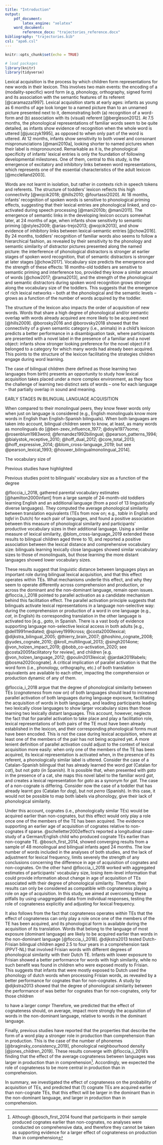 ---
title: "Introduction"
output: 
    pdf_document:
        latex_engine: "xelatex"
    word_document:
        reference_docx: "trajectories_reference.docx"
bibliography: "trajectories.bib"
csl: "apa6.csl"
---

```{r setup, include=FALSE}
knitr::opts_chunk$set(echo = TRUE)
```

```{r packages, echo=FALSE, message=FALSE, warning=FALSE, paged.print=FALSE}

# load packages
library(knitr)
library(tidyverse)

```


Lexical acquisition is the process by which children form representations for new words in their lexicon. This involves two main events: the encoding of a (modality-specific) word form (e.g, phonology, orthography, signed form) and its association with the semantic features of its referent [@caramazza1997]. Lexical acquisition starts at early ages: infants as young as 6 months of age look longer to a named picture than to an unnamed picture presented next to it, demonstrating both (a) recognition of a word-form and (b) association with its (visual) referent [@bergleson2012]. 
At 7.5 months, the phonological representations of familiar words seem to be quite detailed, as infants show evidence of recognition when the whole word is uttered [@jusczyk1995], as opposed to when only part of the word is uttered. At 12 months, infants show sensitivity to both vowel and consonant mispronunciations [@mani2010a], looking shorter to named pictures when their label is mispronounced. Remarkable as it is, the phonological specificity of infants' lexical entries is only the foundation of following developmental milestones. One of them, central to this study, is the emergence of excitatory and inhibitory links between word representations, which represents one of the essential characteristics of the adult lexicon [@mcclelland2003].


Words are not learnt in isolation, but rather in contexts rich in speech tokens and referents. The structure of toddlers' lexicon reflects this high connectivity [@wojcik2018; @hills2010; @fourtassi2020]. At 18 months, infants' recognition of spoken words is sensitive to phonological priming effects, suggesting that their lexical entries are phonological linked, and co-activated during speech processing [@mani2010b; @mani2011]. The emergence of semantic links in the developing lexicon occurs somewhat later, at 24 months of age, when infants show sensitivity to semantic priming  [@styles2009; @arias-trejo2013; @wojcik2013], and show evidence of inhibitory links between lexical-semantic entries [@chow2016]. By 24 months, toddlers' recognition of familiar words also seems to follow a hierarchical fashion, as revealed by their sensitivity to the phonology and semantic similarity of distractor pictures presented along the named picture: the interference of phonological distractors is stronger at earlier stages of spoken word recognition, that of semantic distractors is stronger at later stages [@chow2017]. Vocabulary size predicts the emergence and the strength of these effects: 18 months-old toddlers are sensitive to semantic priming and interference too, provided they know a similar amount of words [@chow2017; @rama2013], and  the strength of the phonological and semantic distractors during spoken word recognition grows stronger along the vocabulary size of the toddlers. This suggests that the emergence of rich lexical networks -- both at the phonological and the semantic levels -- grows as a function of the number of words acquired by the toddler.


The structure of the lexicon also impacts the order of acquisition of new words. Words that share a high degree of phonological and/or semantic overlap with words already acquired are more likely to be acquired next [@hills2009]. @borosky2016 and @borovsky2018 showed that the connectivity of a given semantic category (i.e., animals) in a child's lexicon predicts a better performance in a disambiguation task, where participants are presented with a novel label in the presence of a familiar and a novel object: infants show stronger looking preference for the novel object if it belonged to a category for which many words had already been acquired. This points to the structure of the lexicon facilitating the strategies children engage during word learning.


The case of bilingual children (here defined as those learning two languages from birth) presents an opportunity to study how lexical acquisition takes placed under a more complex environment, as they  face the challenge of learning two distinct sets of words -- one for each language -- that partially overlap in sound and meaning. 

EARLY STAGES IN BILINGUAL LANGUAGE ACQUISITION


When compared to their monolingual peers, they know fewer words only when just on language is considered (e.g., English monolinguals know more words in English than English-Spanish bilinguals). When both languages are taken into account, bilingual children  seem to know, at least, as many words as monolinguals do [@ben-zeev_influence_1977; @doyle1977some; @rosenblum1983word; @fernandez1992bilingual; @pearson_patterns_1994; @bialystok_receptive_2010; @hoff_dual_2012; @core_total_2013; @hoff_expressive_2014; @blom_cross-language_2019; but see @pearson_lexical_1993; @houwer_bilingualmonolingual_2014].

The vocabulary size of 


Previous studies have highlighted 

Previous studies point to bilinguals' vocabulary size as a function of the degree

@floccia_i_2018, gathered parental vocabulary estimates [@hamilton2000infant] from a large sample of 24-month-old toddlers learning English and an additional language (from a pool of 13 linguistically diverse languages). They computed the average phonological similarity between translation equivalents (TEs from now on; e.g.,  *table* in English and *tafel* in Dutch) for each pair of languages, and found a positive association between this measure of phonological similarity and participants' productive vocabulary sizes in their additional language. Using a similar measure of lexical similarity, @blom_cross-language_2019 extended these results to bilingual children aged three to 10, and reported a positive association between the lexical distance and comprehensive vocabulary size: bilinguals learning lexically close languages showed similar vocabulary sizes to those of monolinguals, but those learning the more distant languages showed lower vocabulary sizes.


These results suggest that linguistic distance between languages plays an important role during bilingual lexical acquisition, and that this effect operates within TEs. What mechanisms underlie this effect, and why they seem to operate differently across comprehension and production, or across the dominant and the non-dominant language, remain open issues. @floccia_i_2018 pointed to parallel activation as a candidate mechanism behind this facilitation effect. The parallel activation principle suggests that bilinguals activate lexical representations in a language non-selective way: during the comprehension or production of a word in one language (e.g., *cat*, in English) its corresponding translation in the other language is activated too [e.g., *gato*, in Spanish. There is a vast body of evidence supporting language non-selective lexical access in both adults [e.g., @dell1991mediated; @spivey1999cross; @costa2000lexical; @dijkstra_bilingual_2005; @thierry_brain_2007; @hoshino_cognate_2008; @yudes_cognate_2010; @kroll_multilingual_2013; @singh2014one; @von_holzen_impact_2019; @bobb_co-activation_2020; see @costa2005facilitatory for review], and children [e.g. @von_holzen_language_2012; @poulin2013lexical; @jardak2019labels; @bosma2020cognate]. A critical implication of parallel activation is that the word form (i.e., phonology, orthography, etc.) of both translation equivalents are available to each other, impacting the comprehension or production dynamic of any of them.


@floccia_i_2018 argue that the degree of phonological similarity between TEs (*cognateness* from now on) of both languages should lead to increased parallel activation of both languages during language exposure, facilitating the acquisition of words in both languages, and leading participants leading two lexically close languages to show larger vocabulary sizes than those learning two lexically distant languages. This account, however, neglects the fact that for parallel activation to take place and play a facilitation role, lexical representations of both pairs of the TE must have been already established in the lexicon, and their corresponding phonological forms must have been encoded. This is not the case during lexical acquisition, where at least one of the members of the pair has not being acquired yet. A more lenient definition of parallel activation could adjust to the context of lexical acquisition more easily: when only one of the members of the TE has been acquired, its lexical representation is activated when, in the presence of its referent, a phonologically similar label is uttered. Consider the case of a Catalan-Spanish bilingual that has already learned the word *gat* (Catalan for *cat*), but not *gato* (in Spanish). It is possible that, when presented with *gato* in the presence of a cat, she maps this novel label to the familiar word *gat*, and creates a lexical representation for *gato* as a synonym for *gat*. The case of a non-cognate is differing. Consider now the case of a toddler that has already learnt *gos* (Catalan for *dog*), but not *perro* (Spanish). In this case, it would not be possible to map both labels via phonology, give their lack of phonological similarity.

Under this account, cognates (i.e., phonologically similar TEs) would be acquired earlier than non-cognates, but this effect would only play a role once one of the members of the TE has been acquired. The evidence supporting an earlier age of acquisition of cognates relative to non-cognates if sparse. @schelletter2002effect's reported a longitudinal case-study of a German/English child who produced cognate TEs earlier than non-cognate TE. @bosch_first_2014, showed converging results from a sample of 48 monolingual and bilingual infants aged 24 months. The low number of words included in the analyses of both studies, and the lack of adjustment for lexical frequency, limits severely the strength of any conclusions concerning the difference in age of acquisition of cognates and non-cognates. On the other hand @floccia_i_2018 worked with aggregated estimates of participants' vocabulary size, losing item-level information that could provide information about change in age of acquisition of TEs associated with their degree of phonological similarity. Therefore, their results can only be considered as compatible with cognateness playing a role on age of acquisition. In this study, we aimed at overcoming these pitfalls by using unaggregated data from individual responses, testing the role of cognateness explicitly and adjusting for lexical frequency.


It also follows from the fact that cognateness operates *within* TEs that the effect of cognateness can only play a role once one of the members of the TE has been acquired, and its phonological form is available during the acquisition of its translation. Words that belong to the language of most exposure (dominant language) are likely to be acquired earlier than words in the non-dominant language [@floccia_i_2018]. @dijkstra2013 tested Dutch-Frisian bilingual children aged 2.5 to four years in a comprehension task (PPVT-NL) that involved Frisian words with different degrees of phonological similarity with their Dutch TE. Infants with lower exposure to Frisian showed a better performance for words with high similarity, while no such benefit was found in children who were exposed mostly to Frisian. This suggests that infants that were mostly exposed to Dutch used the phonology of  dutch words when processing Frisian words, as revealed by a better performance for cognates than for non-cognates.
A study by @dijkstra2013 showed that the degree of phonological similarity between 
the performance of  was better for cognates than for non-cognates, only for those children

to have a larger compr Therefore, we predicted that the effect of cognateness should, on average, impact more strongly the acquisition of words in the non-dominant language, relative to words in the dominant language.


Finally, previous studies have reported that the properties that describe the form of a word play a stronger role in production than comprehension than in production. This is the case of the number of phonemes [@braginsky_consistency_2019], phonological neighbourhood density [@jones_children_2019]. These results converge with @floccia_i_2018's finding that the effect of the average cognateness between languages was larger in production than in comprehension^[Although @bosch_first_2014 found that participants in their sample produced cognates earlier than non-cognates, no analyses were conducted on comprehensive data, and therefore they cannot be taken as supporting evidence for a larger effect of cognateness on production than in comprehension].  Accordingly, we expected the role of cognateness to be more central in production than in comprehension.


In summary, we investigated the effect of cognateness on the probability of acquisition of TEs, and predicted that (1) cognate TEs are acquired earlier than non-cognate TEs, that this effect will be larger in the dominant than in the non-dominant language, and larger in production than in comprehension. 
